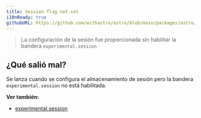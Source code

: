 ```yaml
---
title: Session flag not set
i18nReady: true
githubURL: https://github.com/withastro/astro/blob/main/packages/astro/src/core/errors/errors-data.ts
---
```

> La configuración de la sesión fue proporcionada sin habilitar la bandera `experimental.session`

## ¿Qué salió mal?
Se lanza cuando se configura el almacenamiento de sesión pero la bandera `experimental.session` no está habilitada.

**Ver también:**
-  [experimental.session](/es/reference/experimental-flags/sessions/)

